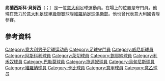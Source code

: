 {{blpunsourced|time=2015-06-12T04:12:06+00:00}}
{{expand|time=2015-06-12T04:10:21+00:00}}
'''弗蘭西斯科·貝努西'''（{{lang-it|Francesco Benussi}}；{{bd|1981年|10月15日}}）是一位[[意大利|意大利]]足球運動員。在場上的位置是守門員。他現在效力於[[意大利足球甲級聯賽|意大利足球甲級聯賽]]球隊[[維羅納足球俱樂部|維羅納足球俱樂部]]。他也曾代表意大利國青隊參賽。

==參考資料==
{{Reflist}}

{{DEFAULTSORT:Benussi, Francesco}}
[[Category:意大利男子足球运动员|Category:意大利男子足球运动员]]
[[Category:足球守門員|Category:足球守門員]]
[[Category:威尼斯球員|Category:威尼斯球員]]
[[Category:阿斯科利球員|Category:阿斯科利球員]]
[[Category:萊切球員|Category:萊切球員]]
[[Category:錫耶納球員|Category:錫耶納球員]]
[[Category:利禾奴球員|Category:利禾奴球員]]
[[Category:巴勒莫球員|Category:巴勒莫球員]]
[[Category:拖連奴球員|Category:拖連奴球員]]
[[Category:烏甸尼斯球員|Category:烏甸尼斯球員]]
[[Category:維羅納球員|Category:維羅納球員]]
[[Category:卡比球員|Category:卡比球員]]
[[Category:意甲球員|Category:意甲球員]]
[[Category:意乙球员|Category:意乙球员]]